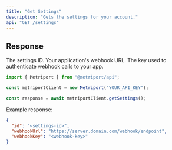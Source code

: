 ```yaml
---
title: "Get Settings"
description: "Gets the settings for your account."
api: "GET /settings"
---
```


## Response

<ResponseField name="id" type="string" required>
  The settings ID.
</ResponseField>

<ResponseField name="webhookUrl" type="string" required>
  Your application's webhook URL.
</ResponseField>

<ResponseField name="webhookKey" type="string" required>
  The key used to authenticate webhook calls to your app.
</ResponseField>

<ResponseExample>

```javascript Metriport SDK
import { Metriport } from "@metriport/api";

const metriportClient = new Metriport("YOUR_API_KEY");

const response = await metriportClient.getSettings();
```

</ResponseExample>

Example response:

```json
{
  "id": "<settings-id>",
  "webhookUrl": "https://server.domain.com/webhook/endpoint",
  "webhookKey": "<webhook-key>"
}
```
